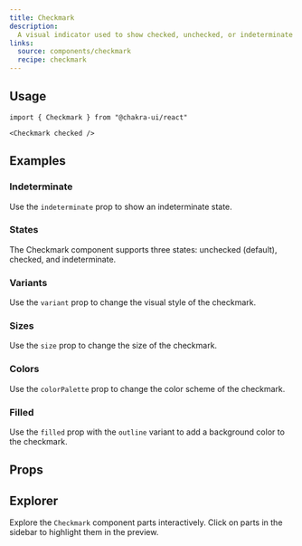 ```yaml
---
title: Checkmark
description:
  A visual indicator used to show checked, unchecked, or indeterminate states
links:
  source: components/checkmark
  recipe: checkmark
---
```


<ExampleTabs name="checkmark-basic" />

## Usage

```tsx
import { Checkmark } from "@chakra-ui/react"
```

```tsx
<Checkmark checked />
```

## Examples

### Indeterminate

Use the `indeterminate` prop to show an indeterminate state.

<ExampleTabs name="checkmark-indeterminate" />

### States

The Checkmark component supports three states: unchecked (default), checked, and
indeterminate.

<ExampleTabs name="checkmark-states" />

### Variants

Use the `variant` prop to change the visual style of the checkmark.

<ExampleTabs name="checkmark-with-variants" />

### Sizes

Use the `size` prop to change the size of the checkmark.

<ExampleTabs name="checkmark-with-sizes" />

### Colors

Use the `colorPalette` prop to change the color scheme of the checkmark.

<ExampleTabs name="checkmark-with-colors" />

### Filled

Use the `filled` prop with the `outline` variant to add a background color to
the checkmark.

<ExampleTabs name="checkmark-with-filled" />

## Props

<PropTable component="Checkmark" />

## Explorer

Explore the `Checkmark` component parts interactively. Click on parts in the
sidebar to highlight them in the preview.

<Explorer name="checkmark-basic" />
